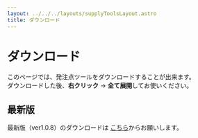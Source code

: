 ```yaml
---
layout: ../../../layouts/supplyToolsLayout.astro
title: ダウンロード
---
```


# ダウンロード
このページでは、発注点ツールをダウンロードすることが出来ます。  
ダウンロードした後、**右クリック** → **全て展開**してお使いください。

## 最新版
最新版（ver1.0.8）のダウンロードは
<a href="../../../../document_for_supply_tool_by_astro/v1.0.8.zip" download="発注点ツール_ver1.8.zip">こちら</a>からお願いします。